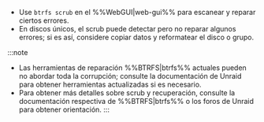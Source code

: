 - Use `btrfs scrub` en el %%WebGUI|web-gui%% para escanear y reparar ciertos errores.
- En discos únicos, el scrub puede detectar pero no reparar algunos errores; si es así, considere copiar datos y reformatear el disco o grupo.

:::note

- Las herramientas de reparación %%BTRFS|btrfs%% actuales pueden no abordar toda la corrupción; consulte la documentación de Unraid para obtener herramientas actualizadas si es necesario.
- Para obtener más detalles sobre scrub y recuperación, consulte la documentación respectiva de %%BTRFS|btrfs%% o los foros de Unraid para obtener orientación.
  :::

